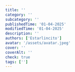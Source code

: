 ```yaml
---
title: ''
category: ''
subcategory: ''
publishedTime: '01-04-2025'
modifiedTime: '01-04-2025'
description: ''
authors: ['Estarlincito']
avatar: '/assets/avatar.jpeg'
cover: ''
coverAlt: ''
check: true
tags: ['']
---
```


<Introduction>

>

</Introduction>

<Contents>
  <Audio
    src=''
    type='audio/mp3'
  />

> _&quot;.....&quot;_ <br/> **-Anonymous-**

Once upon a time, in a quiet town where the wind carried whispers of forgotten dreams, there was a young woman named Val. Since childhood, she had been told she was too ambitious, too hopeful, too much of a dreamer. “Life doesn’t work that way,” they said. “You have to be realistic.” And so, Val learned to expect little from life.

Each time she tried something new, she heard an inner voice repeating those words. When she applied for a job she truly wanted, she hesitated. When she considered starting her own project, she convinced herself she would fail before even trying. Without realizing it, she had built invisible walls around her, walls made of her own doubts and fears.

One evening, while walking home, Val saw an old man painting on a street corner. His canvas was a chaotic mix of colors—gold, deep blue, fiery red—blending in unexpected ways. She stopped and watched as he added strokes with confidence, without hesitation, as if every choice was meant to be.

“You paint without fear,” she said, almost without thinking.

The man looked at her and smiled. “Fear only grows when you feed it. The same goes for belief. What do you feed?”

Val frowned. “I don’t feed anything,” she admitted.

“Ah, but you do,” the man said, dipping his brush into gold paint. “Every thought you repeat is a seed. Tell me, if you plant seeds of doubt every day, what do you think will grow?”

The words hit her like a wave. She had never thought of it that way. That night, Val lay awake, remembering all the times she had convinced herself she wasn’t good enough, all the times she had expected the worst—and how, somehow, the worst always seemed to happen.

What if it wasn’t just bad luck?

The next morning, she decided to run an experiment. For one week, she would change the seeds she planted. Instead of expecting failure, she would expect success. Instead of repeating old doubts, she would tell herself:

“Things are working in my favor.”
“I am capable of achieving what I want.”
“Opportunities are coming to me.”

At first, it felt ridiculous, like telling herself the sky was green. But she kept going. She noticed small changes—she walked taller, she spoke with more confidence, she took chances she would have avoided before. And then, something strange happened.

One of the jobs she had hesitated to apply for reached out to her. A project she had abandoned suddenly sparked interest from someone willing to invest in her idea. A person she admired told her, “You seem different, more sure of yourself.”

For the first time, Val saw the truth: her thoughts were not just words. They were shaping her world.

Weeks later, she passed by the street corner again, but the old man was gone. In his place was a single note, written in gold paint.

“You choose what grows. Keep planting wisely.”

And so, Val did. She was no longer just living—she was creating. And life, in turn, responded to her belief.

THE END

</Contents>
